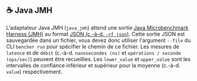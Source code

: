 
## ☕️ Java JMH

L'adaptateur Java JMH (`java_jmh`) attend une sortie [Java Microbenchmark Harness (JMH)](https://github.com/openjdk/jmh) au format [JSON (c.-à-d. `-rf json`)](https://github.com/openjdk/jmh/blob/master/jmh-core/src/main/java/org/openjdk/jmh/results/format/ResultFormatType.java).
Cette sortie JSON est sauvegardée dans un fichier, vous devez donc utiliser l'argument `--file` du CLI `bencher run` pour spécifier le chemin de ce fichier.
Les mesures de `latence` et de `débit` (c.-à-d. `nanosecondes (ns)` et `opérations / seconde (ops/sec)`) peuvent être recueillies.
Les `lower_value` et `upper_value` sont les intervalles de confiance inférieur et supérieur pour la moyenne (c.-à-d. `value`) respectivement.

<Java />
